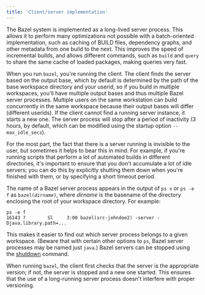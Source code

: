 ```yaml
---
title: 'Client/server implementation'
---
```



The Bazel system is implemented as a long-lived server process. This allows it
to perform many optimizations not possible with a batch-oriented implementation,
such as caching of BUILD files, dependency graphs, and other metadata from one
build to the next. This improves the speed of incremental builds, and allows
different commands, such as `build` and `query` to share the same cache of
loaded packages, making queries very fast.

When you run `bazel`, you're running the client. The client finds the server
based on the output base, which by default is determined by the path of the base
workspace directory and your userid, so if you build in multiple workspaces,
you'll have multiple output bases and thus multiple Bazel server processes.
Multiple users on the same workstation can build concurrently in the same
workspace because their output bases will differ (different userids). If the
client cannot find a running server instance, it starts a new one. The server
process will stop after a period of inactivity (3 hours, by default, which can
be modified using the startup option `--max_idle_secs`).

For the most part, the fact that there is a server running is invisible to the
user, but sometimes it helps to bear this in mind. For example, if you're
running scripts that perform a lot of automated builds in different directories,
it's important to ensure that you don't accumulate a lot of idle servers; you
can do this by explicitly shutting them down when you're finished with them, or
by specifying a short timeout period.

The name of a Bazel server process appears in the output of `ps x` or `ps -e f`
as <code>bazel(<i>dirname</i>)</code>, where _dirname_ is the basename of the
directory enclosing the root of your workspace directory. For example:

```posix-terminal
ps -e f
16143 ?        Sl     3:00 bazel(src-johndoe2) -server -Djava.library.path=...
```

This makes it easier to find out which server process belongs to a given
workspace. (Beware that with certain other options to `ps`, Bazel server
processes may be named just `java`.) Bazel servers can be stopped using the
[shutdown](/versions/6.3.0/docs/user-manual#shutdown) command.

When running `bazel`, the client first checks that the server is the appropriate
version; if not, the server is stopped and a new one started. This ensures that
the use of a long-running server process doesn't interfere with proper
versioning.
